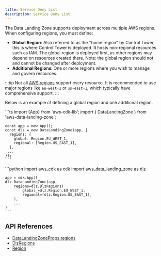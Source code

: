 ```yaml
---
title: Service Deny List
description: Service Deny List
---
```


The Data Landing Zone supports deployment across multiple AWS regions. When configuring regions, you must define:
- **Global Region**: Also referred to as the "home region" by Control Tower, this is where Control Tower is deployed.
It hosts non-regional resources such as IAM. The global region is deployed first, as other regions may depend on
resources created there. Note: the global region should not and cannot be changed after deployment.
- **Additional Regions**: One or more regions where you wish to manage and govern resources.

:::tip
Not all [AWS regions](https://docs.aws.amazon.com/controltower/latest/userguide/region-how.html) support every resource.
It is recommended to use major regions like `eu-west-1` or `us-east-1`, which typically have comprehensive support.
:::

Below is an example of defining a global region and one additional region.

<DualCode>
  <Fragment slot="ts">
    ```ts
    import {App} from 'aws-cdk-lib';
    import { DataLandingZone } from 'aws-data-landing-zone';

    const app = new App();
    const dlz = new DataLandingZone(app, {
      regions: {
        global: Region.EU_WEST_1,
        regional: [Region.US_EAST_1],
      },
     ...
    });
    ```

  </Fragment>
  <Fragment slot="python">
    ```python
    import aws_cdk as cdk
    import aws_data_landing_zone as dlz

    app = cdk.App()
    dlz.DataLandingZone(app,
        regions=dlz.DlzRegions(
            global_=dlz.Region.EU_WEST_1,
            regional=[dlz.Region.US_EAST_1],
        ),
        ...
    )
    ```

  </Fragment>
</DualCode>

## API References
- [DataLandingZoneProps.regions](/reference/api#aws-data-landing-zone.DataLandingZoneProps.property.regions)
- [DlzRegions](/reference/api#aws-data-landing-zone.DlzRegions)
- [Region](/reference/api#aws-data-landing-zone.Region)
